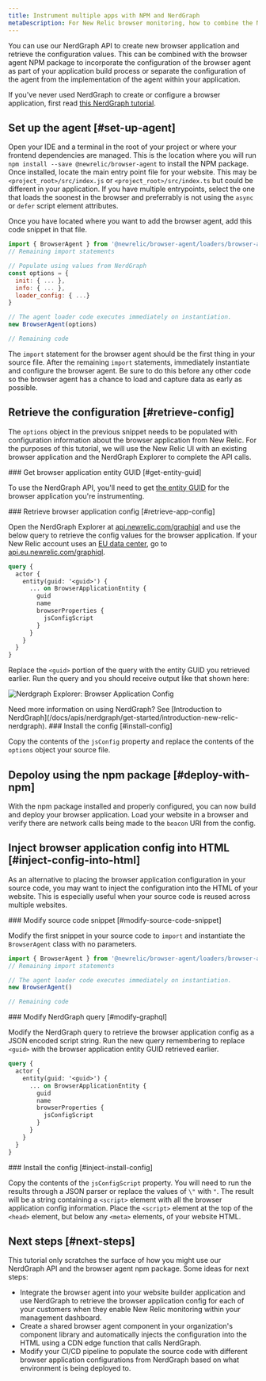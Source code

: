 ```yaml
---
title: Instrument multiple apps with NPM and NerdGraph
metaDescription: For New Relic browser monitoring, how to combine the NPM package with NerdGraph to instrument multiple applications via API.
---
```



You can use our NerdGraph API to create new browser application and retrieve the configuration values. This can be combined with the browser agent NPM package to incorporate the configuration of the browser agent as part of your application build process or separate the configuration of the agent from the implementation of the agent within your application.

If you've never used NerdGraph to create or configure a browser application, first read [this NerdGraph tutorial](/docs/apis/nerdgraph/examples/browser-monitoring-config-nerdgraph#create-browser).

## Set up the agent [#set-up-agent]

Open your IDE and a terminal in the root of your project or where your frontend dependencies are managed. This is the location where you will run `npm install --save @newrelic/browser-agent` to install the NPM package. Once installed, locate the main entry point file for your website. This may be `<project_root>/src/index.js` or `<project_root>/src/index.ts` but could be different in your application. If you have multiple entrypoints, select the one that loads the soonest in the browser and preferrably is not using the `async` or `defer` script element attributes.

Once you have located where you want to add the browser agent, add this code snippet in that file.

```javascript
import { BrowserAgent } from '@newrelic/browser-agent/loaders/browser-agent'
// Remaining import statements

// Populate using values from NerdGraph
const options = {
  init: { ... },
  info: { ... },
  loader_config: { ...}
}

// The agent loader code executes immediately on instantiation.
new BrowserAgent(options)

// Remaining code
```

The `import` statement for the browser agent should be the first thing in your source file. After the remaining `import` statements, immediately instantiate and configure the browser agent. Be sure to do this before any other code so the browser agent has a chance to load and capture data as early as possible.

## Retrieve the configuration [#retrieve-config]

The `options` object in the previous snippet needs to be populated with configuration information about the browser application from New Relic. For the purposes of this tutorial, we will use the New Relic UI with an existing browser application and the NerdGraph Explorer to complete the API calls.

<Steps>
<Step>
### Get browser application entity GUID [#get-entity-guid]

To use the NerdGraph API, you'll need to get [the entity GUID](/docs/new-relic-solutions/new-relic-one/core-concepts/what-entity-new-relic/#find) for the browser application you're instrumenting. 

</Step>

<Step>
### Retrieve browser application config [#retrieve-app-config]

Open the NerdGraph Explorer at [api.newrelic.com/graphiql](https://api.newrelic.com/graphiql) and use the below query to retrieve the config values for the browser application. If your New Relic account uses an [EU data center](/docs/using-new-relic/welcome-new-relic/get-started/our-eu-us-region-data-centers), go to [api.eu.newrelic.com/graphiql](https://api.eu.newrelic.com/graphiql).

```graphql
query {
  actor {
    entity(guid: '<guid>') {
      ... on BrowserApplicationEntity {
        guid
        name
        browserProperties {
          jsConfigScript
        }
      }
    }
  }
}
```

Replace the `<guid>` portion of the query with the entity GUID you retrieved earlier. Run the query and you should receive output like that shown here:

<img
  title="Nerdgraph Explorer: Browser Application Config"
  alt="Nerdgraph Explorer: Browser Application Config"
  src={nerdgraphExplorerBrowserApplicationConfig}
/>

<Callout variant="tip">
Need more information on using NerdGraph? See [Introduction to NerdGraph](/docs/apis/nerdgraph/get-started/introduction-new-relic-nerdgraph).
</Callout>

</Step>

<Step>
### Install the config [#install-config]

Copy the contents of the `jsConfig` property and replace the contents of the `options` object your source file.
</Step>
</Steps>

## Depoloy using the npm package [#deploy-with-npm]

With the npm package installed and properly configured, you can now build and deploy your browser application. Load your website in a browser and verify there are network calls being made to the `beacon` URI from the config.

## Inject browser application config into HTML [#inject-config-into-html]

As an alternative to placing the browser application configuration in your source code, you may want to inject the configuration into the HTML of your website. This is especially useful when your source code is reused across multiple websites.

<Steps>
<Step>
### Modify source code snippet [#modify-source-code-snippet]

Modify the first snippet in your source code to `import` and instantiate the `BrowserAgent` class with no parameters.

```javascript
import { BrowserAgent } from '@newrelic/browser-agent/loaders/browser-agent'
// Remaining import statements

// The agent loader code executes immediately on instantiation.
new BrowserAgent()

// Remaining code
```
</Step>

<Step>
### Modify NerdGraph query [#modify-graphql]

Modify the NerdGraph query to retrieve the browser application config as a JSON encoded script string. Run the new query remembering to replace `<guid>` with the browser application entity GUID retrieved earlier.

```graphql
query {
  actor {
    entity(guid: '<guid>') {
      ... on BrowserApplicationEntity {
        guid
        name
        browserProperties {
          jsConfigScript
        }
      }
    }
  }
}
```
</Step>

<Step>
### Install the config [#inject-install-config]

Copy the contents of the `jsConfigScript` property. You will need to run the results through a JSON parser or replace the values of `\"` with `"`. The result will be a string containing a `<script>` element with all the browser application config information. Place the `<script>` element at the top of the `<head>` element, but below any `<meta>` elements, of your website HTML.
</Step>
</Steps>

## Next steps [#next-steps]

This tutorial only scratches the surface of how you might use our NerdGraph API and the browser agent npm package. Some ideas for next steps:

* Integrate the browser agent into your website builder application and use NerdGraph to retrieve the browser application config for each of your customers when they enable New Relic monitoring within your management dashboard.
* Create a shared browser agent component in your organization's component library and automatically injects the configuration into the HTML using a CDN edge function that calls NerdGraph.
* Modify your CI/CD pipeline to populate the source code with different browser application configurations from NerdGraph based on what environment is being deployed to.
